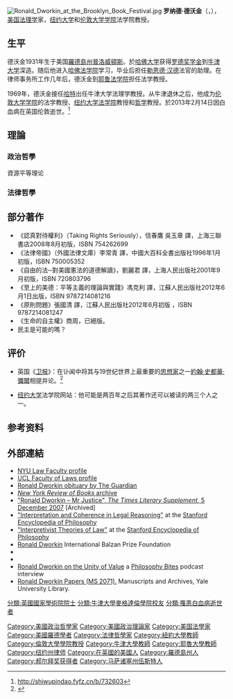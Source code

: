 {{擴充|time=2016-11-15}}

[[File:Ronald_Dworkin_at_the_Brooklyn_Book_Festival.jpg|thumb]]
'''罗纳德·德沃金'''（{{lang-en|'''Ronald Myles Dworkin'''}}，{{bd|1931年|12月11日|2013年|2月14日|catIdx=Dworkin}}），[[美国|美国]][[法理学|法理学]]家，[[纽约大学|纽约大学]]和[[伦敦大学学院|伦敦大学学院]]法学院教授。

==生平==
德沃金1931年生于美国[[羅德島州|羅德島州]][[普洛威頓斯|普洛威頓斯]]。於[[哈佛大学|哈佛大学]]获得[[罗德奖学金|罗德奖学金]]到[[牛津大学|牛津大学]]深造。随后他进入[[哈佛法学院|哈佛法学院]]学习，毕业后担任[[勒恩德·汉德|勒恩德·汉德]]法官的助理。在律师事务所工作几年后，德沃金到[[耶鲁法学院|耶鲁法学院]]担任法学教授。

1969年，德沃金接任[[H·L·A·哈特|哈特]]出任牛津大学法理学教授。从牛津退休之后，他成为[[伦敦大学学院|伦敦大学学院]]的法学教授、[[纽约大学法学院|纽约大学法学院]]教授和[[哲学|哲学]]教授。於2013年2月14日因白血病在英国伦敦逝世。<ref>http://shiwupindao.fyfz.cn/b/732603{{Dead link|date=2020年1月 |bot=InternetArchiveBot |fix-attempted=yes }}</ref>

==理論==

===政治哲學===
資源平等理论

===法律哲學===

==部分著作==
*《認真對待權利》（Taking Rights Seriously），信春鷹 吳玉章 譯，上海三聯書店2008年8月初版，ISBN 754262699
*《法律帝國》（外國法律文庫）李常青 譯，中國大百科全書出版社1996年1月初版，ISBN 750005352
*《自由的法─對美國憲法的道德解讀》，劉麗君 譯，上海人民出版社2001年9月初版，ISBN 720803796
*《至上的美德：平等主義的理論與實踐》馮克利 譯，江蘇人民出版社2012年6月1日出版，ISBN 9787214081216
*《原則問題》張國清 譯，江蘇人民出版社2012年6月初版 ，ISBN 9787214081247
*《生命的自主權》商周，已絕版。
*民主是可能的嗎？
==评价==
*英国《[[卫报|卫报]]》：在讣闻中将其与19世纪世界上最重要的[[思想家|思想家]]之一[[約翰·史都華·彌爾|約翰·史都華·彌爾]]相提并论。<ref>{{Cite web |url=https://www.theguardian.com/commentisfree/2013/feb/15/editorial-ronald-dworkin-modern-day-mill |title=存档副本 |access-date=2019-02-21 |archive-date=2019-06-02 |archive-url=https://web.archive.org/web/20190602233801/https://www.theguardian.com/commentisfree/2013/feb/15/editorial-ronald-dworkin-modern-day-mill |dead-url=no }}</ref>

*[[纽约大学|纽约大学]]法学院网站：他可能是两百年之后其著作还可以被读的两三个人之一。

==参考资料==
<references />
==外部連結==
{{commons category}}
{{wikiquote}}
* [http://its.law.nyu.edu/facultyprofiles/profile.cfm?personID=19891 NYU Law Faculty profile]
* [http://www.ucl.ac.uk/laws/academics/profiles/index.shtml?dworkin UCL Faculty of Laws profile] {{Wayback|url=http://www.ucl.ac.uk/laws/academics/profiles/index.shtml?dworkin |date=20130615145907 }}
* [https://www.theguardian.com/law/2013/feb/14/ronald-dworkin Ronald Dworkin obituary by The Guardian] {{Wayback|url=https://www.theguardian.com/law/2013/feb/14/ronald-dworkin |date=20190603073320 }}
* [http://www.nybooks.com/authors/90 ''New York Review of Books'' archive] {{Wayback|url=http://www.nybooks.com/authors/90 |date=20091001190650 }}
*[https://web.archive.org/web/20080708222708/http://entertainment.timesonline.co.uk/tol/arts_and_entertainment/the_tls/article3003761.ece "Ronald Dworkin – Mr Justice", ''The Times Literary Supplement'', 5 December 2007] [Archived]
* [http://plato.stanford.edu/entries/legal-reas-interpret "Interpretation and Coherence in Legal Reasoning"] {{Wayback|url=http://plato.stanford.edu/entries/legal-reas-interpret |date=20220120051710 }} at the [[Stanford_Encyclopedia_of_Philosophy|Stanford Encyclopedia of Philosophy]]
* [http://plato.stanford.edu/entries/law-interpretivist/ "Interpretivist Theories of Law"] {{Wayback|url=http://plato.stanford.edu/entries/law-interpretivist/ |date=20220223125249 }} at the [[Stanford_Encyclopedia_of_Philosophy|Stanford Encyclopedia of Philosophy]]
* [http://www.balzan.org/en/prizewinners/ronald-m--dworkin Ronald Dworkin] {{Wayback|url=http://www.balzan.org/en/prizewinners/ronald-m--dworkin |date=20180528075657 }} International Balzan Prize Foundation
* {{IMDb name|id=2621221}}
* {{C-SPAN|ronalddworkin}}
* [https://philosophybites.com/2012/03/ronald-dworkin-on-the-unity-of-value.html Ronald Dworkin on the Unity of Value] {{Wayback|url=https://philosophybites.com/2012/03/ronald-dworkin-on-the-unity-of-value.html |date=20210702185156 }} a [[Philosophy_Bites|Philosophy Bites]] podcast interview
* [http://hdl.handle.net/10079/fa/mssa.ms.2071 Ronald Dworkin Papers (MS 2071).] Manuscripts and Archives, Yale University Library.

{{郝尔拜奖获得者}}

{{Authority control}}
{{DEFAULTSORT:Dworkin, Ronald}}
[[分類:英國國家學術院院士|分類:英國國家學術院院士]]
[[Category:美國政治哲學家|Category:美國政治哲學家]]
[[Category:美國政治理論家|Category:美國政治理論家]]
[[Category:美国法學家|Category:美国法學家]]
[[Category:美國羅德學者|Category:美國羅德學者]]
[[Category:法律哲學家|Category:法律哲學家]]
[[Category:紐約大學教師|Category:紐約大學教師]]
[[Category:倫敦大學學院教授|Category:倫敦大學學院教授]]
[[Category:牛津大學教師|Category:牛津大學教師]]
[[Category:耶魯大學教師|Category:耶魯大學教師]]
[[Category:纽约州律师|Category:纽约州律师]]
[[分類:牛津大學麥格達倫學院校友|分類:牛津大學麥格達倫學院校友]]
[[Category:在英國的美國人|Category:在英國的美國人]]
[[Category:羅德島州人|Category:羅德島州人]]
[[分類:罹患白血病逝世者|分類:罹患白血病逝世者]]
[[Category:郝尔拜奖获得者|Category:郝尔拜奖获得者]]
[[Category:马萨诸塞州伍斯特人|Category:马萨诸塞州伍斯特人]]